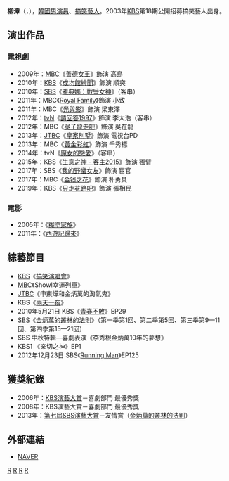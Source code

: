 {{藝人
|姓名 = 柳潭
|類型 = 男藝人
|圖片 =
|圖片尺寸 =
|圖片簡介 =
|本名 = 
|外文名 = 류담
|外文 = ko
|羅馬拼音 = 
|英文名 =
|暱稱 = 
|其他藝名 =
|國籍 = {{KOR}}
|民族 =
|籍貫 =
|出生日期 = {{Birth date and age|1979|12|6}}
|出生地點 = {{KOR}}
|逝世日期 =
|逝世地點 =
|職業 = [[搞笑藝人|搞笑藝人]]、[[演員|演員]]
|語言 = [[韓語|韓語]]
|教育程度 = [[首爾藝術大學|首爾藝術大學]]演劇科
|宗教信仰 =
|配偶 = {{marriage|崔江恩|2011}}
|兒女 =
|音樂類型 =
|演奏樂器 =
|出道地點 =
|出道日期 = 2003年
|出道作品 = 
|代表作 =
|活躍年代 = 
|唱片公司 =
|經紀公司 = [[Sidus_HQ|Sidus HQ]]
|網站 =
|相關團體 =
|獎項 =
|IMDb =
|現任成員 =
|過往成員 =
|音樂專輯 =
|電影 =
|主持節目 = 
|電視劇 =
|廣播劇 =
|舞台劇 =
|書籍 =
}}

'''柳潭'''（{{lang-ko|'''류담'''}}，{{bd|1979年|12月6日}}），[[韓國|韓國]][[男演員|男演員]]、[[搞笑藝人|搞笑藝人]]。2003年[[韓國放送公社|KBS]]第18期公開招募搞笑藝人出身。
== 演出作品 ==
=== 電視劇 ===
* 2009年：[[文化廣播_(韓國)|MBC]]《[[善德女王_(韓國電視劇)|善德女王]]》飾演 高島
* 2010年：[[韓國放送公社|KBS]]《[[成均館緋聞|成均館緋聞]]》飾演 順突
* 2010年：[[SBS_(韓國)|SBS]]《[[雅典娜：戰爭女神|雅典娜：戰爭女神]]》（客串）
* 2011年：MBC《[[Royal_Family|Royal Family]]》飾演 小致
* 2011年：MBC《[[光與影|光與影]]》飾演 梁東澤
* 2012年：[[tvN|tvN]]《[[請回答1997|請回答1997]]》飾演 李大浩（客串）
* 2012年：MBC《[[吳子龍走吧|吳子龍走吧]]》飾演 吳在龍
* 2013年：[[JTBC|JTBC]]《[[皇家別墅|皇家別墅]]》飾演 電視台PD
* 2013年：MBC《[[黃金彩虹|黃金彩虹]]》飾演 千秀標
* 2014年：tvN《[[魔女的戀愛|魔女的戀愛]]》（客串）
* 2015年：KBS《[[生意之神_-_客主2015|生意之神 - 客主2015]]》飾演 獨臂
* 2017年：SBS《[[我的野蠻女友_(韓國電視劇)|我的野蠻女友]]》飾演 宦官
* 2017年：MBC《[[金钱之花|金钱之花]]》飾演 朴勇具
*2019年：KBS《[[只走花路吧|只走花路吧]]》飾演 張相民

=== 電影 ===
* 2005年：《[[糊塗家族|糊塗家族]]》
* 2011年：《[[西遊記歸來|西遊記歸來]]》

== 綜藝節目 ==
* [[韓國放送公社|KBS]]《[[搞笑演唱會|搞笑演唱會]]》
* [[文化廣播_(韓國)|MBC]]《Show!幸運列車》
* [[JTBC|JTBC]]《申東燁和金炳萬的淘氣鬼》
* KBS《[[兩天一夜|兩天一夜]]》
* 2010年5月21日 KBS《[[青春不敗|青春不敗]]》EP29
* [[SBS_(韓國)|SBS]]《[[叢林的法則|金炳萬的叢林的法則]]》（第一季第1回、第二季第5回、第三季第9—11回、第四季第15—21回）
* SBS 中秋特輯—喜劇表演《李秀根金炳萬10年的夢想》
* KBS1 《亲切之神》EP1
* 2012年12月23日 SBS《[[Running_Man|Running Man]]》EP125

== 獲獎紀錄 ==
*2006年：[[KBS演藝大賞|KBS演藝大賞]]－喜劇部門 最優秀獎
*2008年：KBS演藝大賞－喜劇部門 最優秀獎
*2013年：[[SBS演藝大賞#2013年|第七屆SBS演藝大賞]]－友情賞（[[叢林的法則|金炳萬的叢林的法則]]）

== 外部連結 ==
*[http://people.search.naver.com/search.naver?where=nexearch&query=%EB%A5%98%EB%8B%B4&sm=tab_etc&ie=utf8&key=PeopleService&os=103912 NAVER] {{Wayback|url=http://people.search.naver.com/search.naver?where=nexearch&query=%EB%A5%98%EB%8B%B4&sm=tab_etc&ie=utf8&key=PeopleService&os=103912 |date=20160304114104 }}{{ko}}
{{SidusHQ}}
[[Category:韓國電視演員|R]]
[[Category:韓國喜劇演員|R]]
[[Category:首爾藝術大學校友|R]]
[[Category:柳姓|R]]